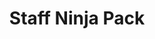 ---
title: "Staff Ninja Pack"
meta_title: "Staff Ninja Pack craft"
description: "Craft de Staff Ninja Pack"
rank: "b"
draft: false
name: "Staff Ninja Pack"
recipe_img: "https://wiki.pokexgames.com/images/d/d0/Staff_Ninja_Pack.png"
level: 66
craft_time: 172800
result: 1
value_npc: 1
ingredients:
  - name: "Water Stone"
    quantity: 2
    item_img: "https://wiki.pokexgames.com/images/8/80/Water-stone.gif"
    value_npc: 1
  - name: "Silk"
    quantity: 10
    item_img: "https://wiki.pokexgames.com/images/e/e0/Silk.PNG"
    value_npc: 1
  - name: "Squirtle Hull"
    quantity: 150
    item_img: "https://wiki.pokexgames.com/images/9/99/Squirtle_Hull.png"
    value_npc: 1
  - name: "Blue Dye"
    quantity: 2
    item_img: "https://wiki.pokexgames.com/images/c/c9/Blue_Dye.png"
    value_npc: 1
  - name: "Pink Dye"
    quantity: 3
    item_img: "https://wiki.pokexgames.com/images/6/6a/Pink_Dye.png"
    value_npc: 1
  - name: "Dark Moon"
    quantity: 12
    item_img: "https://wiki.pokexgames.com/images/f/f6/Dark_Moon.png"
    value_npc: 1
  - name: "Refined Style Point"
    quantity: 400
    item_img: "https://wiki.pokexgames.com/images/6/6b/Refined_style_point.png"
    value_npc: 1
---